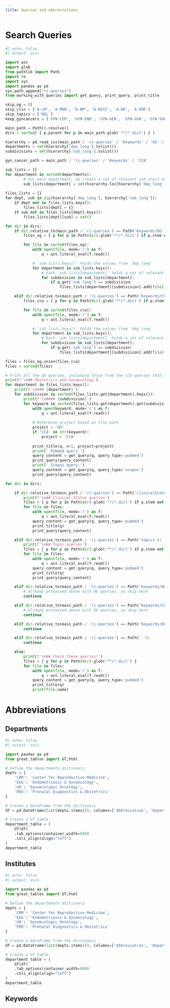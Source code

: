 ```yaml
---
title: Queries and abbreviations
---
```


# Search Queries

```python
#| echo: false
#| output: asis

import ast
import glob
from pathlib import Path
import re
import sys
import pandas as pd
sys.path.append("ri-queries")
from working_with_queries import get_query, print_query, print_title

skip_og = []
skip_clin = ['A-LM', 'A-MON', 'A-NM', 'A-REST', 'A-RO', 'A-RRR']
skip_topics = ['QOL']
keep_gyncancers = ['GYN-CER', 'GYN-END', 'GYN-GEN', 'GYN-OVA', 'GYN-VUL']

main_path = Path().resolve()
dirs = sorted( { p.parent for p in main_path.glob('**/*.dict') } )

hierarchy = pd.read_csv(main_path / 'ri-queries' / 'Keywords' / 'OG' / 'keywords_hierarchy.csv')
departments = set(hierarchy['dep_long'].tolist())
subdivisions = set(hierarchy['sub_long'].tolist())

gyn_cancer_path = main_path / 'ri-queries' / 'Keywords' / 'CCA'

sub_lists = {}
for department in sorted(departments):
        # For each department, we create a set of relevant sub_short entries in the dictionary
        sub_lists[department] = set(hierarchy.loc[hierarchy['dep_long'] == department, 'sub_long'].tolist())
        
files_lists = {}
for dept, sub in zip(hierarchy['dep_long'], hierarchy['sub_long']):
    if dept not in files_lists.keys():
        files_lists[dept] = {}
    if sub not in files_lists[dept].keys():
        files_lists[dept][sub] = set()

for dir in dirs:
    if dir.relative_to(main_path / 'ri-queries') == Path('Keywords/OG'):
        files_og = { p for p in Path(dir).glob('**/*.dict') if p.stem not in skip_og }

        for file in sorted(files_og):
            with open(file, mode='r') as f:
                q = ast.literal_eval(f.read())

            # `sub_lists.keys()` holds the values from `dep_long`
            for department in sub_lists.keys():
                # Each `sub_lists[department]` holds a set of relevant sub_long entries
                for subdivision in sub_lists[department]:
                    if q.get('sub_long') == subdivision:
                        files_lists[department][subdivision].add(file)

    elif dir.relative_to(main_path / 'ri-queries') == Path('Keywords/CCA'):
        files_cca = { p for p in Path(dir).glob('**/*.dict') if p.stem in keep_gyncancers }

        for file in sorted(files_cca):
            with open(file, mode='r') as f:
                q = ast.literal_eval(f.read())

            # `sub_lists.keys()` holds the values from `dep_long`
            for department in sub_lists.keys():
                # Each `sub_lists[department]` holds a set of relevant sub_long entries
                for subdivision in sub_lists[department]:
                    if q.get('sub_long') == subdivision:
                        files_lists[department][subdivision].add(file)

files = files_og.union(files_cca)
files = sorted(files)

# Print all the OG queries, including those from the CCA queries that are in keep_gyncancers
print(f'\n## Obstetrics and Gynaecology')
for department in files_lists.keys():
    print(f'\n### {department}')
    for subdivision in sorted(files_lists.get(department).keys()):
        print(f'\n#### {subdivision}')
        for keyword in sorted(files_lists.get(department).get(subdivision)):
            with open(keyword, mode='r') as f:
                q = ast.literal_eval(f.read())
            
            # Determine project based on file path
            project = 'OG'
            if 'CCA' in str(keyword):
                project = 'CCA'
            
            print_title(q, n=5, project=project)
            print('_Pubmed query_')
            query_content = get_query(q, query_type='pubmed')
            print_query(query_content)
            print('_Scopus query_')
            query_content = get_query(q, query_type='scopus')
            print_query(query_content)

for dir in dirs:

    if dir.relative_to(main_path / 'ri-queries') == Path('clinicalStatus'):
        print(f'\n## Clinical Status queries')
        files = { p for p in Path(dir).glob('**/*.dict') if p.stem not in skip_clin }
        for file in files:
            with open(file, mode='r') as f:
                q = ast.literal_eval(f.read())
            query_content = get_query(q, query_type='pubmed')
            print_title(q)
            print_query(query_content)

    elif dir.relative_to(main_path / 'ri-queries') == Path('topics'):
        print(f'\n## Topic queries')
        files = { p for p in Path(dir).glob('**/*.dict') if p.stem not in skip_topics }
        for file in files:
            with open(file, mode='r') as f:
                q = ast.literal_eval(f.read())
            query_content = get_query(q, query_type='pubmed')
            print_title(q)
            print_query(query_content)

    elif dir.relative_to(main_path / 'ri-queries') == Path('Keywords/OG'):
        # Already processed above with OG queries, so skip here
        continue

    elif dir.relative_to(main_path / 'ri-queries') == Path('Keywords/CCA'):
        # Already processed above with OG queries, so skip here
        continue

    elif dir.relative_to(main_path / 'ri-queries') == Path('Keywords/KBC'):
        continue

    elif dir.relative_to(main_path / 'ri-queries') == Path('.'):
        continue

    else:
        print(f'\n## Check these queries!')
        files = { p for p in Path(dir).glob('**/*.dict') }
        for file in files:
            with open(file, mode='r') as f:
                q = ast.literal_eval(f.read())
            query_content = get_query(q, query_type='pubmed')
            print_title(q)
            print(file.name)
```


# Abbreviations

## Departments

```python
#| echo: false
#| output: asis

import pandas as pd
from great_tables import GT,html

# Define the departments dictionary
depts = {
    'CRM': 'Center for Reproductive Medicine',
    'E&G': 'Endometriosis & Gynaecology',
    'GO': 'Gynaecologic Oncology',
    'PDO': 'Prenatal Diagnostics & Obstetrics'
}

# Create a DataFrame from the dictionary
df = pd.DataFrame(list(depts.items()), columns=['Abbreviation', 'Department'])

# Create a GT table
department_table = (
    GT(df)
    .tab_options(container_width=600)
    .cols_align(align="left")
)
department_table
```

## Institutes

```python
#| echo: false
#| output: asis

import pandas as pd
from great_tables import GT,html

# Define the departments dictionary
depts = {
    'CRM': 'Center for Reproductive Medicine',
    'E&G': 'Endometriosis & Gynaecology',
    'GO': 'Gynaecologic Oncology',
    'PDO': 'Prenatal Diagnostics & Obstetrics'
}

# Create a DataFrame from the dictionary
df = pd.DataFrame(list(depts.items()), columns=['Abbreviation', 'Department'])

# Create a GT table
department_table = (
    GT(df)
    .tab_options(container_width=600)
    .cols_align(align="left")
)
department_table
```

## Keywords